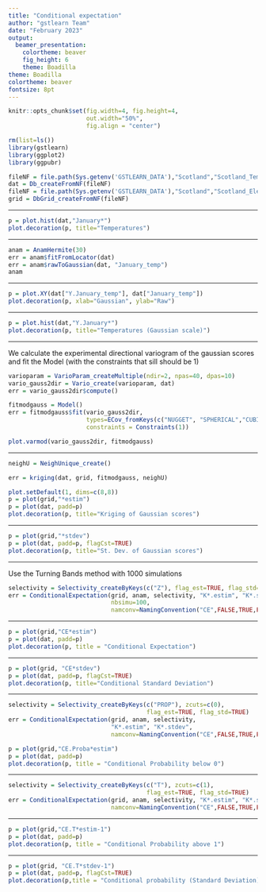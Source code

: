 ```yaml
---
title: "Conditional expectation"
author: "gstlearn Team"
date: "February 2023"
output:
  beamer_presentation:
    colortheme: beaver
    fig_height: 6
    theme: Boadilla
theme: Boadilla
colortheme: beaver
fontsize: 8pt
---
```


```r
knitr::opts_chunk$set(fig.width=4, fig.height=4, 
                      out.width="50%",
                      fig.align = "center") 
```

\frametitle{Preamble}

```r
rm(list=ls())
library(gstlearn)
library(ggplot2)
library(ggpubr)
```

```r
fileNF = file.path(Sys.getenv('GSTLEARN_DATA'),"Scotland","Scotland_Temperatures.NF")
dat = Db_createFromNF(fileNF)
fileNF = file.path(Sys.getenv('GSTLEARN_DATA'),"Scotland","Scotland_Elevations.NF")
grid = DbGrid_createFromNF(fileNF)
```

---

\frametitle{Histogram of the raw variable (temperature)}

```r
p = plot.hist(dat,"January*")
plot.decoration(p, title="Temperatures")
```

---

\frametitle{Gaussian scores}

```r
anam = AnamHermite(30)
err = anam$fitFromLocator(dat)
err = anam$rawToGaussian(dat, "January_temp")
anam
```

---

\frametitle{Gaussian scores}

```r
p = plot.XY(dat["Y.January_temp"], dat["January_temp"])
plot.decoration(p, xlab="Gaussian", ylab="Raw")
```

---

\frametitle{Gaussian scores}

```r
p = plot.hist(dat,"Y.January*")
plot.decoration(p, title="Temperatures (Gaussian scale)")
```

---

\frametitle{Kriging of the Gaussian scores}
We calculate the experimental directional variogram of the gaussian scores and fit the Model (with the constraints that sill should be 1)

```r
varioparam = VarioParam_createMultiple(ndir=2, npas=40, dpas=10)
vario_gauss2dir = Vario_create(varioparam, dat)
err = vario_gauss2dir$compute()

fitmodgauss = Model()
err = fitmodgauss$fit(vario_gauss2dir, 
                      types=ECov_fromKeys(c("NUGGET", "SPHERICAL","CUBIC")),
                      constraints = Constraints(1))
```

```r
plot.varmod(vario_gauss2dir, fitmodgauss)
```

---

\frametitle{Kriging of the Gaussian scores}

```r
neighU = NeighUnique_create()

err = kriging(dat, grid, fitmodgauss, neighU)
```

\frametitle{Kriging of the Gaussian scores}
\framesubtitle{Estimation}

```r
plot.setDefault(1, dims=c(8,8))
p = plot(grid,"*estim")
p = plot(dat, padd=p)
plot.decoration(p, title="Kriging of Gaussian scores")
```

---

\frametitle{Kriging of the Gaussian scores}
\framesubtitle{Standard Deviation}

```r
p = plot(grid,"*stdev")
p = plot(dat, padd=p, flagCst=TRUE)
plot.decoration(p, title="St. Dev. of Gaussian scores")
```

---

\frametitle{Conditional expectation}

Use the Turning Bands method with 1000 simulations

```r
selectivity = Selectivity_createByKeys(c("Z"), flag_est=TRUE, flag_std=TRUE)
err = ConditionalExpectation(grid, anam, selectivity, "K*.estim", "K*.stdev",
                             nbsimu=100,
                             namconv=NamingConvention("CE",FALSE,TRUE,FALSE))
```

---

\frametitle{Conditional expectation}

```r
p = plot(grid,"CE*estim")
p = plot(dat, padd=p)
plot.decoration(p, title = "Conditional Expectation")
```

---

\frametitle{Conditional Standard Deviation}

```r
p = plot(grid, "CE*stdev")
p = plot(dat, padd=p, flagCst=TRUE)
plot.decoration(p, title="Conditional Standard Deviation")
```

---

\frametitle{Conditional probability}
\framesubtitle{Below cut-off 0}

```r
selectivity = Selectivity_createByKeys(c("PROP"), zcuts=c(0),
                                       flag_est=TRUE, flag_std=TRUE)
err = ConditionalExpectation(grid, anam, selectivity, 
                             "K*.estim", "K*.stdev",
                             namconv=NamingConvention("CE",FALSE,TRUE,FALSE))
```


```r
p = plot(grid,"CE.Proba*estim")
p = plot(dat, padd=p)
plot.decoration(p, title = "Conditional Probability below 0")

```

---

\frametitle{Conditional probability}
\framesubtitle{Above cut-off 1}

```r
selectivity = Selectivity_createByKeys(c("T"), zcuts=c(1),
                                       flag_est=TRUE, flag_std=TRUE)
err = ConditionalExpectation(grid, anam, selectivity, "K*.estim", "K*.stdev",
                             namconv=NamingConvention("CE",FALSE,TRUE,FALSE))

```

---

\frametitle{Conditional probability above 1}
\framesubtitle{Estimation}

```r
p = plot(grid,"CE.T*estim-1")
p = plot(dat, padd=p)
plot.decoration(p, title = "Conditional Probability above 1")
```

---

\frametitle{Conditional probability above 1}
\framesubtitle{Standard Deviation}

```r
p = plot(grid, "CE.T*stdev-1")
p = plot(dat, padd=p, flagCst=TRUE)
plot.decoration(p,title = "Conditional probability (Standard Deviation)")
```


